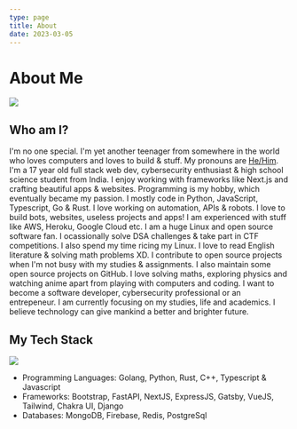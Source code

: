 ---
type: page
title: About
date: 2023-03-05
---

# About Me
![](/images/about.gif)
## Who am I?

I'm no one special. I'm yet another teenager from somewhere in the world who loves computers and loves to build & stuff.
My pronouns are [He/Him](https://en.pronouns.page/@ni5arga). I'm a 17 year old full stack web dev, cybersecurity enthusiast & high school science student from India. I enjoy working with frameworks like Next.js and crafting beautiful apps & websites. Programming is my hobby, which eventually became my passion. I mostly code in Python, JavaScript, Typescript, Go & Rust. I love working on automation, APIs & robots. I love to build bots, websites, useless projects and apps! I am experienced with stuff like AWS, Heroku, Google Cloud etc. I am a huge Linux and open source software fan. I ocassionally solve DSA challenges & take part in CTF competitions. I also spend my time ricing my Linux. I love to read English literature & solving math problems XD. I contribute to open source projects when I'm not busy with my studies & assignments. I also maintain some open source projects on GitHub. I love solving maths, exploring physics and watching anime apart from playing with computers and coding. I want to become a software developer, cybersecurity professional or an entrepeneur. I am currently focusing on my studies, life and academics. I believe technology can give mankind a better and brighter future.

## My Tech Stack 
![](/images/typing.gif)
- Programming Languages: Golang, Python, Rust, C++, Typescript & Javascript 
- Frameworks: Bootstrap, FastAPI, NextJS, ExpressJS, Gatsby, VueJS, Tailwind, Chakra UI, Django
- Databases: MongoDB, Firebase, Redis, PostgreSql


